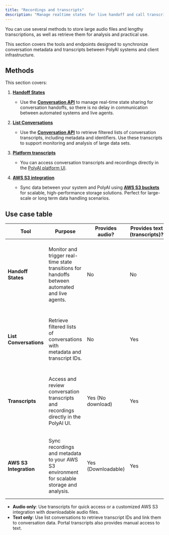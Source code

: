 ```yaml
---
title: "Recordings and transcripts"
description: "Manage realtime states for live handoff and call transcripts and recordings for analytics"
---
```


You can use several methods to store large audio files and lengthy transcriptions, as well as retrieve them for analysis and practical use.

This section covers the tools and endpoints designed to synchronize conversation metadata and transcripts between PolyAI
systems and client infrastructure.

## Methods

This section covers:

1. [**Handoff States**](conversations-api/handoff-states)
   - Use the [**Conversation API**](/api-reference/introduction) to manage real-time state sharing for conversation handoffs,
   so there is no delay in communication between automated systems and live agents.

2. [**List Conversations**](conversations-api/list-conversations)
   - Use the [**Conversation API**](/api-reference/introduction) to retrieve filtered lists of conversation transcripts, including metadata
   and identifiers. Use these transcripts to support monitoring and analysis of large data sets.

3. [**Platform transcripts**](platform-transcripts)
   - You can access conversation transcripts and recordings directly in the [PolyAI platform UI](https://jupiter.polyai.app/).

4. [**AWS S3 integration**](s3-to-s3)
   - Sync data between your system and PolyAI using [**AWS S3 buckets**](https://aws.amazon.com/s3/) for scalable, high-performance
   storage solutions. Perfect for large-scale or long term data handling scenarios.

## Use case table

| **Tool**                 | **Purpose**                                                                                   | **Provides audio?** | **Provides text (transcripts)?** | **Best use cases**                                                                                                     |
|--------------------------|-----------------------------------------------------------------------------------------------|---------------------|-----------------------------------|-----------------------------------------------------------------------------------------------------------------------|
| **Handoff States**       | Monitor and trigger real-time state transitions for handoffs between automated and live agents. | No                  | No                                | Ensuring seamless communication during handoffs. Not for audio or transcript retrieval, but critical for conversation flow. |
| **List Conversations**   | Retrieve filtered lists of conversations with metadata and transcript IDs.                    | No                  | Yes                   | Ideal for monitoring, reporting, or linking transcripts to external systems for further analysis.                      |
| **Transcripts**   | Access and review conversation transcripts and recordings directly in the PolyAI UI.       | Yes (No download)   | Yes                               | Quick manual review for quality assurance, compliance, and performance analysis. Not suitable for bulk handling.       |
| **AWS S3 Integration**   | Sync recordings and metadata to your AWS S3 environment for scalable storage and analysis.     | Yes (Downloadable)  | Yes                               | Large-scale or long term storage needs, especially for compliance-heavy industries requiring both audio and transcripts. |

- **Audio only**: Use transcripts for quick access or a customized AWS S3 integration with downloadable audio files.
- **Text only**: Use list conversations to retrieve transcript IDs and link them to conversation data. Portal transcripts also provides manual access to text.